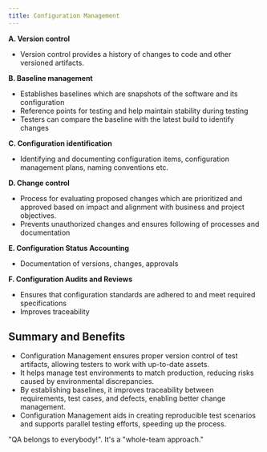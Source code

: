 ```yaml
---
title: Configuration Management
---
```


**A. Version control**  
- Version control provides a history of changes to code and other versioned artifacts.

**B. Baseline management**  
- Establishes baselines which are snapshots of the software and its configuration
- Reference points for testing and help maintain stability during testing
- Testers can compare the baseline with the latest build to identify changes

**C. Configuration identification**  
- Identifying and documenting configuration items, configuration management plans, naming conventions etc.

**D. Change control**  
- Process for evaluating proposed changes which are prioritized and approved based on impact and alignment with business and project objectives.
- Prevents unauthorized changes and ensures following of processes and documentation

**E. Configuration Status Accounting**  
- Documentation of versions, changes, approvals

**F. Configuration Audits and Reviews**  
- Ensures that configuration standards are adhered to and meet required specifications
- Improves traceability

## Summary and Benefits

- Configuration Management ensures proper version control of test artifacts, allowing testers to work with up-to-date assets.
- It helps manage test environments to match production, reducing risks caused by environmental discrepancies.
- By establishing baselines, it improves traceability between requirements, test cases, and defects, enabling better change management.
- Configuration Management aids in creating reproducible test scenarios and supports parallel testing efforts, speeding up the process.

"QA belongs to everybody!". It's a "whole-team approach."
